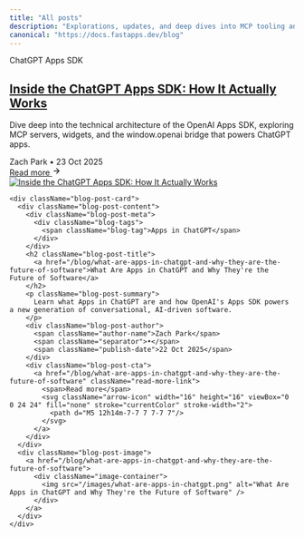 ```yaml
---
title: "All posts"
description: "Explorations, updates, and deep dives into MCP tooling and FastApps development."
canonical: "https://docs.fastapps.dev/blog"
---
```



<div className="blog-container">

  <div className="blog-posts">
    <div className="blog-post-card">
      <div className="blog-post-content">
        <div className="blog-post-meta">
          <div className="blog-tags">
            <span className="blog-tag">ChatGPT Apps SDK</span>
          </div>
        </div>
        <h2 className="blog-post-title">
          <a href="/blog/inside-the-chatgpt-apps-sdk-how-it-actually-works">Inside the ChatGPT Apps SDK: How It Actually Works</a>
        </h2>
        <p className="blog-post-summary">
          Dive deep into the technical architecture of the OpenAI Apps SDK, exploring MCP servers, widgets, and the window.openai bridge that powers ChatGPT apps.
        </p>
        <div className="blog-post-author">
          <span className="author-name">Zach Park</span>
          <span className="separator">•</span>
          <span className="publish-date">23 Oct 2025</span>
        </div>
        <div className="blog-post-cta">
          <a href="/blog/inside-the-chatgpt-apps-sdk-how-it-actually-works" className="read-more-link">
            <span>Read more</span>
            <svg className="arrow-icon" width="16" height="16" viewBox="0 0 24 24" fill="none" stroke="currentColor" stroke-width="2">
              <path d="M5 12h14m-7-7 7 7-7 7"/>
            </svg>
          </a>
        </div>
      </div>
      <div className="blog-post-image">
        <a href="/blog/inside-the-chatgpt-apps-sdk-how-it-actually-works">
          <div className="image-container">
            <img src="/images/inside-the-chatgpt-apps-sdk.png" alt="Inside the ChatGPT Apps SDK: How It Actually Works" />
          </div>
        </a>
      </div>
    </div>

    <div className="blog-post-card">
      <div className="blog-post-content">
        <div className="blog-post-meta">
          <div className="blog-tags">
            <span className="blog-tag">Apps in ChatGPT</span>
          </div>
        </div>
        <h2 className="blog-post-title">
          <a href="/blog/what-are-apps-in-chatgpt-and-why-they-are-the-future-of-software">What Are Apps in ChatGPT and Why They're the Future of Software</a>
        </h2>
        <p className="blog-post-summary">
          Learn what Apps in ChatGPT are and how OpenAI's Apps SDK powers a new generation of conversational, AI-driven software.
        </p>
        <div className="blog-post-author">
          <span className="author-name">Zach Park</span>
          <span className="separator">•</span>
          <span className="publish-date">22 Oct 2025</span>
        </div>
        <div className="blog-post-cta">
          <a href="/blog/what-are-apps-in-chatgpt-and-why-they-are-the-future-of-software" className="read-more-link">
            <span>Read more</span>
            <svg className="arrow-icon" width="16" height="16" viewBox="0 0 24 24" fill="none" stroke="currentColor" stroke-width="2">
              <path d="M5 12h14m-7-7 7 7-7 7"/>
            </svg>
          </a>
        </div>
      </div>
      <div className="blog-post-image">
        <a href="/blog/what-are-apps-in-chatgpt-and-why-they-are-the-future-of-software">
          <div className="image-container">
            <img src="/images/what-are-apps-in-chatgpt.png" alt="What Are Apps in ChatGPT and Why They're the Future of Software" />
          </div>
        </a>
      </div>
    </div>
  </div>
</div>
